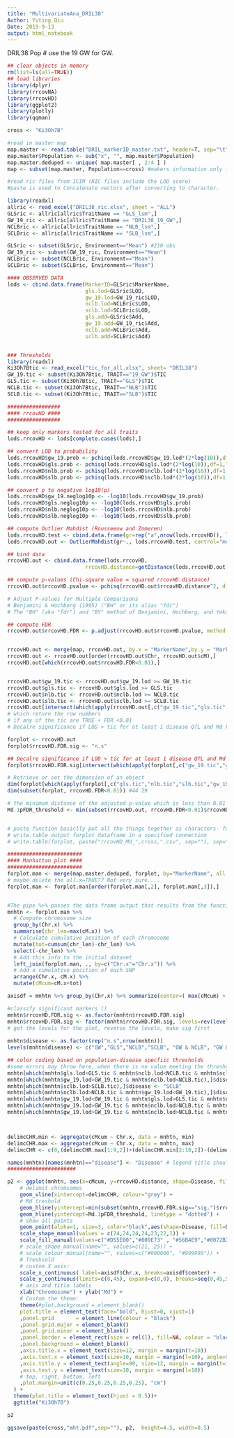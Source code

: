 ---
title: "MultivariateAna_DRIL38"
Author: Yuting Qiu
Date: 2019-9-13
output: html_notebook
---

DRIL38 Pop
# use the 19 GW for GW.

```{r setup, include=FALSE}
## clear objects in memory
rm(list=ls(all=TRUE))
## load libraries
library(dplyr)
library(rrcovNA)
library(rrcovHD)
library(ggplot2)
library(plotly)
library(qqman)
```

```{r}
cross <- "Ki3Oh7B"

#read in master map
map.master <- read.table("DRIL_markerID_master.txt", header=T, sep="\t") #markers for all populations
map.master$Population <- sub("x", "", map.master$Population)
map.master.deduped <- unique( map.master[ , 2:4 ] )
map <- subset(map.master, Population==cross) #makers information only for the population interested
```


```{r}
#read ric files from ICIM (RIC files include the LOD score)
#paste is used to Concatenate vectors after converting to character.

library(readxl)
allric <- read_excel("DRIL38_ric.xlsx", sheet = "ALL")
GLSric <- allric[allric$TraitName == "GLS_lsm",]
GW_19_ric <- allric[allric$TraitName == "DRIL38_19_GW",]
NCLBric <- allric[allric$TraitName == "NLB_lsm",]
SCLBric <- allric[allric$TraitName == "SLB_lsm",]

GLSric <- subset(GLSric, Environment=="Mean") #210 obs
GW_19_ric <- subset(GW_19_ric, Environment=="Mean")
NCLBric <- subset(NCLBric, Environment=="Mean")
SCLBric <- subset(SCLBric, Environment=="Mean")
```

```{r}
#### OBSERVED DATA
lods <- cbind.data.frame(MarkerID=GLSric$MarkerName,
                         gls.lod=GLSric$LOD,
                         gw_19.lod=GW_19_ric$LOD,
                         nclb.lod=NCLBric$LOD,
                         sclb.lod=SCLBric$LOD,
                         gls.add=GLSric$Add,
                         gw_19.add=GW_19_ric$Add,
                         nclb.add=NCLBric$Add,
                         sclb.add=SCLBric$Add)


### Thresholds
library(readxl)
Ki3Oh7Btic <- read_excel("tic_for_all.xlsx", sheet= "DRIL38")
GW_19.tic <- subset(Ki3Oh7Btic, TRAIT=="19_GW")$TIC
GLS.tic <- subset(Ki3Oh7Btic, TRAIT=="GLS")$TIC
NCLB.tic <- subset(Ki3Oh7Btic, TRAIT=="NLB")$TIC
SCLB.tic <- subset(Ki3Oh7Btic, TRAIT=="SLB")$TIC
```


```{r}
#################
#### rrcovHD ####
#################

## keep only markers tested for all traits
lods.rrcovHD <- lods[complete.cases(lods),] 

## convert LOD to probability
lods.rrcovHD$gw_19.prob <- pchisq(lods.rrcovHD$gw_19.lod*(2*log(10)),df=1,lower.tail=FALSE)/2
lods.rrcovHD$gls.prob <- pchisq(lods.rrcovHD$gls.lod*(2*log(10)),df=1,lower.tail=FALSE)/2
lods.rrcovHD$nlb.prob <- pchisq(lods.rrcovHD$nclb.lod*(2*log(10)),df=1,lower.tail=FALSE)/2
lods.rrcovHD$slb.prob <- pchisq(lods.rrcovHD$sclb.lod*(2*log(10)),df=1,lower.tail=FALSE)/2

## convert p to negative log10(p)
lods.rrcovHD$gw_19.neglog10p <- -log10(lods.rrcovHD$gw_19.prob)
lods.rrcovHD$gls.neglog10p <- -log10(lods.rrcovHD$gls.prob)
lods.rrcovHD$nlb.neglog10p <- -log10(lods.rrcovHD$nlb.prob)
lods.rrcovHD$slb.neglog10p <- -log10(lods.rrcovHD$slb.prob)

## compute Outlier Mahdist (Rousseeuw and Zomeren)
lods.rrcovHD.test <- cbind.data.frame(gr=rep("a",nrow(lods.rrcovHD)), lods.rrcovHD[,14:17]) #based on the negative log10 values
lods.rrcovHD.out <- OutlierMahdist(gr~., lods.rrcovHD.test, control="mcd")

## bind data
rrcovHD.out <- cbind.data.frame(lods.rrcovHD,
                         rrcovHD.distance=getDistance(lods.rrcovHD.out))

## compute p-values (Chi-square value = squared rrcovHD.distance)
rrcovHD.out$rrcovHD.pvalue <- pchisq(rrcovHD.out$rrcovHD.distance^2, df=3, lower.tail=F)

# Adjust P-values for Multiple Comparisons
# Benjamini & Hochberg (1995) ("BH" or its alias "fdr")
# The "BH" (aka "fdr") and "BY" method of Benjamini, Hochberg, and Yekutieli control the false discovery rate, the expected proportion of false discoveries amongst the rejected hypotheses.

## compute FDR 
rrcovHD.out$rrcovHD.FDR <- p.adjust(rrcovHD.out$rrcovHD.pvalue, method = "BH")


rrcovHD.out <- merge(map, rrcovHD.out, by.x = "MarkerName",by.y = "MarkerID") #205 obs
rrcovHD.out <- rrcovHD.out[order(rrcovHD.out$Chr, rrcovHD.out$cM),]
rrcovHD.out[which(rrcovHD.out$rrcovHD.FDR<0.01),]


rrcovHD.out$gw_19.tic <- rrcovHD.out$gw_19.lod >= GW_19.tic
rrcovHD.out$gls.tic <- rrcovHD.out$gls.lod >= GLS.tic
rrcovHD.out$nlb.tic <- rrcovHD.out$nclb.lod >= NCLB.tic
rrcovHD.out$slb.tic <- rrcovHD.out$sclb.lod >= SCLB.tic
rrcovHD.out[intersect(which(apply(rrcovHD.out[,c("gw_19.tic","gls.tic","nlb.tic","slb.tic")]==TRUE,1,any)), which(rrcovHD.out$rrcovHD.FDR<0.01)),]
# which return the row numbers
# if any of the tic are TRUE + FDR <0.01 
# Decalre significance if LOD > tic for at least 1 disease QTL and Md FDR of 1%

```



```{r}
forplot <- rrcovHD.out
forplot$rrcovHD.FDR.sig <- "n.s"

## Decalre significance if LOD > tic for at least 1 disease QTL and Md FDR of 1%
forplot$rrcovHD.FDR.sig[intersect(which(apply(forplot[,c("gw_19.tic","gls.tic","nlb.tic","slb.tic")]==TRUE,1,any)), which(forplot$rrcovHD.FDR<0.01))] <- "sig."

# Retrieve or set the dimension of an object
dim(forplot[which(apply(forplot[,c("gls.tic","nlb.tic","slb.tic","gw_19.tic")]==TRUE,1,any)),]) #20 29
dim(subset(forplot, rrcovHD.FDR<0.01)) #44 29

# the minimum distance of the adjusted p-value which is less than 0.01
Md.1pFDR_threshold <- min(subset(rrcovHD.out, rrcovHD.FDR<0.01)$rrcovHD.distance) #[1] 3.847387


# paste function basiclly put all the things together as characters- for the putput file name in this example
# write.table output forplot dataframe in a specified connection
# write.table(forplot, paste("rrcovHD_Md_",cross,".csv", sep=""), sep=",", col.names=TRUE, row.names=FALSE)
```


```{r}
########################
#### Manhattan plot ####
########################
forplot.man <- merge(map.master.deduped, forplot, by="MarkerName", all.x=TRUE)
# maybe delete the all.x=TRUE?? Not very sure....
forplot.man <- forplot.man[order(forplot.man[,2], forplot.man[,3]),]


#The pipe %>% passes the data frame output that results from the function right before the pipe to input it as the first argument of the function right after the pipe.
mnhtn <- forplot.man %>% 
  # Compute chromosome size
  group_by(Chr.x) %>% 
  summarise(chr_len=max(cM.x)) %>% 
  # Calculate cumulative position of each chromosome
  mutate(tot=cumsum(chr_len)-chr_len) %>%
  select(-chr_len) %>%
  # Add this info to the initial dataset
  left_join(forplot.man, ., by=c("Chr.x"="Chr.x")) %>%
  # Add a cumulative position of each SNP
  arrange(Chr.x, cM.x) %>%
  mutate(cMcum=cM.x+tot)

axisdf = mnhtn %>% group_by(Chr.x) %>% summarize(center=( max(cMcum) + min(cMcum) ) / 2 )

#classify significant markers ()
mnhtn$rrcovHD.FDR.sig <- as.factor(mnhtn$rrcovHD.FDR.sig)
mnhtn$rrcovHD.FDR.sig <- factor(mnhtn$rrcovHD.FDR.sig, levels=rev(levels(mnhtn$rrcovHD.FDR.sig)))
# get the levels for the plot, reverse the levels, make sig first
  
mnhtn$disease <- as.factor(rep("n.s",nrow(mnhtn)))
levels(mnhtn$disease) <- c("GW","GLS","NCLB","SCLB", "GW & NCLB", "GW & GLS & NCLB","MO")

## color coding based on population-disease specfiic thresholds
#some errors may throw here, when there is no value meeting the threshold - can be ignored
mnhtn[which(mnhtn$gls.lod<GLS.tic & mnhtn$nclb.lod<NCLB.tic & mnhtn$sclb.lod<SCLB.tic & mnhtn$gw_19.lod<GW_19.tic),]$disease <- "MO"
mnhtn[which(mnhtn$gw_19.lod>GW_19.tic & mnhtn$nclb.lod<NCLB.tic),]$disease <- "GW"
mnhtn[which(mnhtn$sclb.lod>SCLB.tic),]$disease <- "SCLB"
mnhtn[which(mnhtn$nclb.lod>NCLB.tic & mnhtn$gw_19.lod<GW_19.tic),]$disease <- "NCLB"
mnhtn[which(mnhtn$gw_19.lod<GW_19.tic & mnhtn$gls.lod>GLS.tic & mnhtn$nclb.lod<NCLB.tic),]$disease <- "GLS"
mnhtn[which(mnhtn$gw_19.lod>GW_19.tic & mnhtn$nclb.lod>NCLB.tic & mnhtn$gls.lod<GLS.tic),]$disease <- "GW & NCLB"
mnhtn[which(mnhtn$gw_19.lod>GW_19.tic & mnhtn$nclb.lod>NCLB.tic & mnhtn$gls.lod>GLS.tic),]$disease <- "GW & GLS & NCLB"



delimcCHR.min <- aggregate(cMcum ~ Chr.x, data = mnhtn, min)
delimcCHR.max <- aggregate(cMcum ~ Chr.x, data = mnhtn, max)
delimcCHR <- c(0,(delimcCHR.max[1:9,2])+(delimcCHR.min[2:10,2])-(delimcCHR.max[1:9,2]))

names(mnhtn)[names(mnhtn)=="disease"] <- "Disease" # legend title should be Disease
######################

p2 <- ggplot(mnhtn, aes(x=cMcum, y=rrcovHD.distance, shape=Disease, fill=Disease)) +
    # delimit chromsomes 
    geom_vline(xintercept=delimcCHR, colour="grey") +
    # Md treshold
    geom_hline(yintercept=min(subset(mnhtn,rrcovHD.FDR.sig=="sig.")$rrcovHD.distance), linetype = "dashed") +
    geom_hline(yintercept=Md.1pFDR_threshold, linetype = "dotted") +
    # Show all points
    geom_point(alpha=1, size=3, color="black",aes(shape=Disease, fill=Disease)) +
    scale_shape_manual(values = c(24,24,24,24,23,22,1)) +
    scale_fill_manual(values=c("#D55E00","#009E73" , "#56B4E9","#0072B2",'#E7B800','#E7B800','gray97')) +
    # scale_shape_manual(name="", values=c(21, 25)) +
    # scale_colour_manual(name="", values=c("#000000", "#999999")) +
    # Treshsold
    # custom X axis:
    scale_x_continuous( label=axisdf$Chr.x, breaks=axisdf$center) +
    scale_y_continuous(limits=c(0,45), expand=c(0,0), breaks=seq(0,45,5)) +     # remove space between plot area and x axis
    # axis and title labels
    xlab("Chromosome") + ylab("Md") +
    # Custom the theme:
    theme(#plot.background = element_blank()
    plot.title = element_text(face="bold", hjust=0, vjust=1)
    ,panel.grid       = element_line(colour = "black")
    ,panel.grid.major = element_blank()
    ,panel.grid.minor = element_blank()
    ,panel.border = element_rect(size = rel(1), fill=NA, colour = "black")
    ,panel.background = element_blank()
    ,axis.title.x = element_text(size=12, margin = margin(t=10))
    ,axis.text.x = element_text(size=10, margin = margin(l=10), angle=90, vjust=0.5, hjust=0.5)
    ,axis.title.y = element_text(angle=90, size=12, margin = margin(t=10))
    ,axis.text.y = element_text(size=10, margin = margin(l=10))
    # top, right, bottom, left
    ,plot.margin=unit(c(0.25,0.25,0.25,0.25), "cm") 
  ) +
  theme(plot.title = element_text(hjust = 0.5))+
  ggtitle("Ki3Oh7B")

p2

ggsave(paste(cross,"mht.pdf",sep=""), p2,  height=4.5, width=8.5)


```


